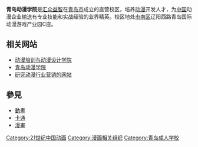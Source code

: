 {{Infobox University |
| Name = 青岛动漫学院
| EnglishName = 
| SealImage = 
| SealInfo = 
| Motto = 
| Established = 
| Type = 
| President = 
| Location = {{CHN}}[[山东省|山东省]][[青岛市|青岛市]][[市南区|市南区]][[金门路街道|金门路街道]]
| Campus = 
| AreaTotal = 
| Department = 
| Faculty = 
| Professor = 
| Associate Professor = 
| Assistant Professor = 
| Lecturer = 
| Student = 
| Undergraduate = 
| Postgraduate = 
| Website = 
|}}
'''青岛动漫学院'''是[[汇众益智|汇众益智]]在[[青岛市|青岛市]]成立的直营校区，培养[[动漫|动漫]]开发人才，为[[中国|中国]]动漫企业输送有专业技能和实战经验的业界精英。校区地处[[市南区|市南区]]辽阳西路青岛国际动漫游戏产业园C座。

==相关网站==
* [https://web.archive.org/web/20080821121507/http://www.gamfe.com/qda 动漫培训与动漫设计学院]
* [https://web.archive.org/web/20081008092041/http://www.qddmxy.com/ 青岛动漫学院]
* [http://www.nilada.com 研究动漫行业营销的网站] {{Wayback|url=http://www.nilada.com/ |date=20160407002836 }} {{zh}}

==參見==
*[[動畫|動畫]]
*[[卡通|卡通]]
*[[漫畫|漫畫]]

{{ACG-stub}}
[[Category:21世纪中国动画|Category:21世纪中国动画]]
[[Category:漫画相关组织|Category:漫画相关组织]]
[[Category:青岛成人学校|Category:青岛成人学校]]